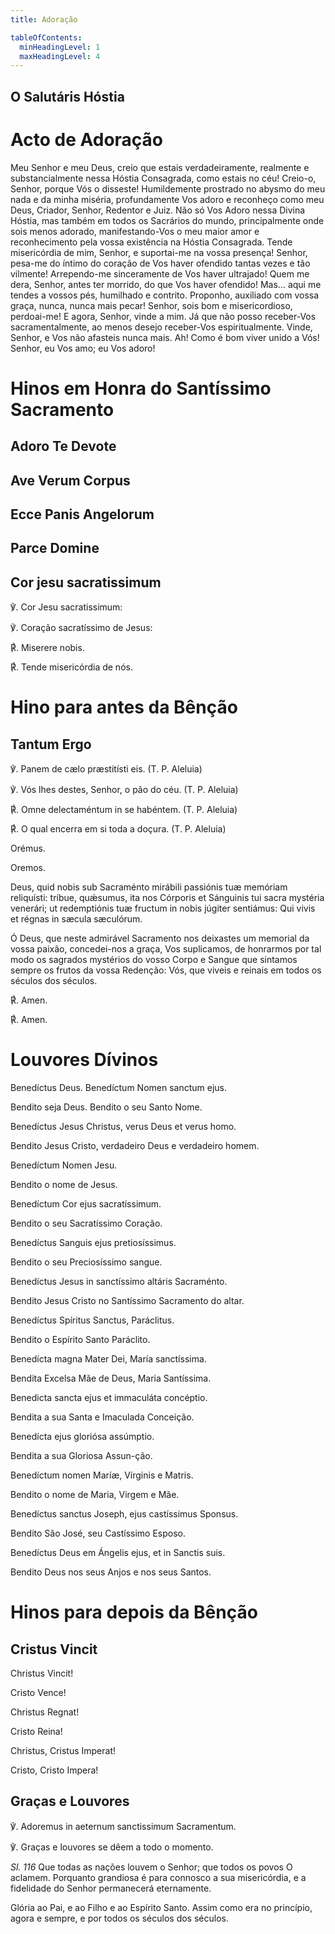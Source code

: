 ```yaml
---
title: Adoração

tableOfContents:
  minHeadingLevel: 1
  maxHeadingLevel: 4
---
```



## O Salutáris Hóstia

<Salutaris />

# Acto de Adoração

Meu Senhor e meu Deus, creio que estais verdadeiramente, realmente e substancialmente nessa Hóstia Consagrada, como estais no céu! Creio-o, Senhor, porque Vós o disseste! Humildemente prostrado no abysmo do meu nada e da minha miséria, profundamente Vos adoro e reconheço como meu Deus, Criador, Senhor, Redentor e Juiz. Não só Vos Adoro nessa Divina Hóstia, mas também em todos os Sacrários do mundo, principalmente onde sois menos adorado, manifestando-Vos o meu maior amor e reconhecimento pela vossa existência na Hóstia Consagrada. Tende misericórdia de mim, Senhor, e suportai-me na vossa presença! Senhor, pesa-me do íntimo do coração de Vos haver ofendido tantas vezes e tão vilmente! Arrependo-me sinceramente de Vos haver ultrajado! Quem me dera, Senhor, antes ter morrido, do que Vos haver ofendido! Mas... aqui me tendes a vossos pés, humilhado e contrito. Proponho, auxiliado com vossa graça, nunca, nunca mais pecar! Senhor, sois bom e misericordioso, perdoai-me! E agora, Senhor, vinde a mim. Já que não posso receber-Vos sacramentalmente, ao menos desejo receber-Vos espiritualmente. Vinde, Senhor, e Vos não afasteis nunca mais. Ah! Como é bom viver unido a Vós! Senhor, eu Vos amo; eu Vos adoro!

# Hinos em Honra do Santíssimo Sacramento

## Adoro Te Devote

<Adorote />

## Ave Verum Corpus

<Aveverum />

## Ecce Panis Angelorum

<Eccepanisangelorum />

## Parce Domine

<Parcedomine />

## Cor jesu sacratissimum

<div class="side-by-side not-content">
  
℣. Cor Jesu sacratissimum:

℣. Coração sacratíssimo de Jesus:

<span class="text-red-500">℟.</span> Miserere nobis.

<span class="text-red-500">℟.</span> Tende misericórdia de nós.
  
</div>

# Hino para antes da Bênção

## Tantum Ergo

<Tantumergo />

<div class="side-by-side not-content">

℣. Panem de cælo præstitísti eis. (T. P. Aleluia)

℣. Vós lhes destes, Senhor, o pão do céu. (T. P. Aleluia)

<span class="text-red-500">℟.</span> Omne delectaméntum in se habéntem. (T.
    P. Aleluia)

<span class="text-red-500">℟.</span> O qual encerra em si toda a doçura. (T.
    P. Aleluia)

<span class="text-red-500 text-center">Orémus.</span>

<span class="text-red-500 text-center">Oremos.</span>

Deus, quid nobis sub Sacraménto mirábili passiónis tuæ memóriam reliquísti:
    tríbue, quǽsumus, ita nos Córporis et Sánguinis tui sacra mystéria venerári;
    ut redemptiónis tuæ fructum in nobis júgiter sentiámus: Qui vivis et régnas
    in sæcula sæculórum.

Ó Deus, que neste admirável Sacramento nos deixastes um memorial da vossa
    paixão, concedei-nos a graça, Vos suplicamos, de honrarmos por tal modo os
    sagrados mystérios do vosso Corpo e Sangue que sintamos sempre os frutos da
    vossa Redenção: Vós, que viveis e reinais em todos os séculos dos séculos.

<span class="text-red-500">℟.</span> Amen.

<span class="text-red-500">℟.</span> Amen.

</div>

# Louvores Dívinos

<div class="side-by-side not-content">

Benedíctus Deus. Benedíctum Nomen sanctum ejus.

Bendito seja Deus. Bendito o seu Santo Nome.

Benedíctus Jesus Christus, verus Deus et verus homo.

Bendito Jesus Cristo, verdadeiro Deus e verdadeiro homem.

Benedíctum Nomen Jesu.

Bendito o nome de Jesus.

Benedíctum Cor ejus sacratíssimum.

Bendito o seu Sacratíssimo Coração.

Benedíctus Sanguis ejus pretiosíssimus.

Bendito o seu Preciosíssimo sangue.

Benedíctus Jesus in sanctíssimo altáris Sacraménto.

Bendito Jesus Cristo no Santíssimo Sacramento do altar.

Benedíctus Spíritus Sanctus, Paráclitus.

Bendito o Espírito Santo Paráclito.

Benedícta magna Mater Dei, María sanctíssima.

Bendita Excelsa Mãe de Deus, Maria Santíssima.

Benedicta sancta ejus et immaculáta concéptio.

Bendita a sua Santa e Imaculada Conceição.

Benedícta ejus gloriósa assúmptio.

Bendita a sua Gloriosa Assun-ção.

Benedíctum nomen Maríæ, Vírginis e Matris.

Bendito o nome de Maria, Virgem e Mãe.

Benedíctus sanctus Joseph, ejus castíssimus Sponsus.

Bendito São José, seu Castíssimo Esposo.

Benedíctus Deus em Ángelis ejus, et in Sanctis suis.

Bendito Deus nos seus Anjos e nos seus Santos.

</div>

# Hinos para depois da Bênção

## Cristus Vincit

<div class="side-by-side not-content">

Christus Vincit!

Cristo Vence!

Christus Regnat!

Cristo Reina!

Christus, Cristus Imperat!

Cristo, Cristo Impera!

</div>

## Graças e Louvores

<div class="side-by-side not-content">

℣. Adoremus in aeternum sanctissimum Sacramentum.

℣. Graças e louvores se dêem a todo o momento.

</div>

<p>
  <em>Sl. 116</em> Que todas as nações louvem o Senhor; que todos os povos O
  aclamem. Porquanto grandiosa é para connosco a sua misericórdia, e a
  fidelidade do Senhor permanecerá eternamente.
</p>

Glória ao Pai, e ao Filho e ao Espírito Santo. Assim como era no princípio, agora e sempre, e por todos os séculos dos séculos.
